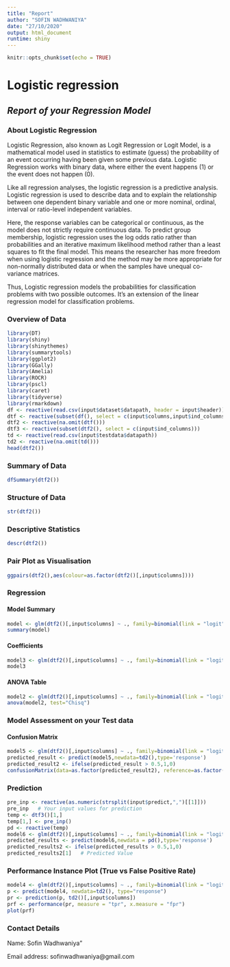 ```yaml
---
title: "Report"
author: "SOFIN WADHWANIYA"
date: "27/10/2020"
output: html_document
runtime: shiny
---
```


```r
knitr::opts_chunk$set(echo = TRUE)
```  

# __Logistic regression__  


## ___Report of your Regression Model___  


### About Logistic Regression  


Logistic Regression, also known as Logit Regression or Logit Model, 
is a mathematical model used in statistics to estimate (guess) the 
probability of an event occurring having been given some previous data. 
Logistic Regression works with binary data, where either the event happens
(1) or the event does not happen (0).  


Like all regression analyses, the logistic regression is a predictive analysis.
Logistic regression is used to describe data and to explain the relationship 
between one dependent binary variable and one or more nominal, ordinal, interval
or ratio-level independent variables.  


Here, the response variables can be categorical or continuous, as the model 
does not strictly require continuous data. To predict group membership, logistic
regression uses the log odds ratio rather than probabilities and an iterative
maximum likelihood method rather than a least squares to fit the final model.
This means the researcher has more freedom when using logistic regression and the method may 
be more appropriate for non-normally distributed data or when the samples 
have unequal co-variance matrices.  


Thus, Logistic regression models the probabilities for classification 
problems with two possible outcomes. It's an extension of the linear
regression model for classification problems.  


### Overview of Data  


```r
library(DT)
library(shiny)
library(shinythemes)
library(summarytools)
library(ggplot2)
library(GGally)
library(Amelia)
library(ROCR)
library(pscl)
library(caret)
library(tidyverse)
library(rmarkdown)
df <- reactive(read.csv(input$dataset$datapath, header = input$header))
dtf <- reactive(subset(df(), select = c(input$columns,input$ind_columns)))
dtf2 <- reactive(na.omit(dtf()))
dtf3 <- reactive(subset(dtf2(), select = c(input$ind_columns)))
td <- reactive(read.csv(input$testdata$datapath))
td2 <- reactive(na.omit(td()))
head(dtf2())
```  


### Summary of Data  


```r
dfSummary(dtf2())
```  


### Structure of Data  


```r
str(dtf2())
```  


### Descriptive Statistics  


```r
descr(dtf2())
```  


### Pair Plot as Visualisation  


```r
ggpairs(dtf2(),aes(colour=as.factor(dtf2()[,input$columns])))
```  


### Regression  


#### Model Summary  


```r
model <- glm(dtf2()[,input$columns] ~ ., family=binomial(link = "logit"), data=dtf3())
summary(model)
```  


#### Coefficients  


```r
model3 <- glm(dtf2()[,input$columns] ~ ., family=binomial(link = "logit"), data=dtf3())
model3
```  


#### ANOVA Table  


```r
model2 <- glm(dtf2()[,input$columns] ~ ., family=binomial(link = "logit"), data=dtf3())
anova(model2, test="Chisq")
```  


### Model Assessment on your Test data  


#### Confusion Matrix  


```r
model5 <- glm(dtf2()[,input$columns] ~ ., family=binomial(link = "logit"), data=dtf3())
predicted_result <- predict(model5,newdata=td2(),type='response')
predicted_result2 <- ifelse(predicted_result > 0.5,1,0)
confusionMatrix(data=as.factor(predicted_result2), reference=as.factor(td2()[,input$columns]))
```  


### Prediction  


```r
pre_inp <- reactive(as.numeric(strsplit(input$predict,",")[[1]]))
pre_inp   # Your input values for prediction
temp <- dtf3()[1,]
temp[1,] <- pre_inp()
pd <- reactive(temp)
model6 <- glm(dtf2()[,input$columns] ~ ., family=binomial(link = "logit"), data=dtf3())
predicted_results <- predict(model6,newdata = pd(),type='response')
predicted_results2 <- ifelse(predicted_results > 0.5,1,0)
predicted_results2[1]   # Predicted Value
```  


### Performance Instance Plot (True vs False Positive Rate)  


```r
model4 <- glm(dtf2()[,input$columns] ~ ., family=binomial(link = "logit"), data=dtf3())
p <- predict(model4, newdata=td2(), type="response")
pr <- prediction(p, td2()[,input$columns])
prf <- performance(pr, measure = "tpr", x.measure = "fpr")
plot(prf)
```  


### Contact Details  


Name: Sofin Wadhwaniya"  


Email address: sofinwadhwaniya@gmail.com  





